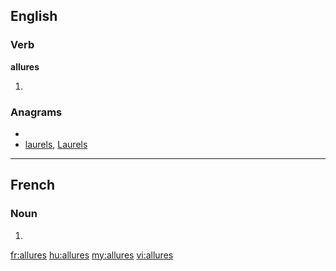 ==English==

===Verb===
'''allures'''

# {{third-person singular of|[[allure]]}}

===Anagrams===
* {{alphagram|aellrsu}}
* [[laurels#English|laurels]], [[Laurels#English|Laurels]]


----

==French==

===Noun===
{{infl|fr|plural}} {{f|p}}

# {{plural of|allure|lang=French}}

[[fr:allures]]
[[hu:allures]]
[[my:allures]]
[[vi:allures]]
